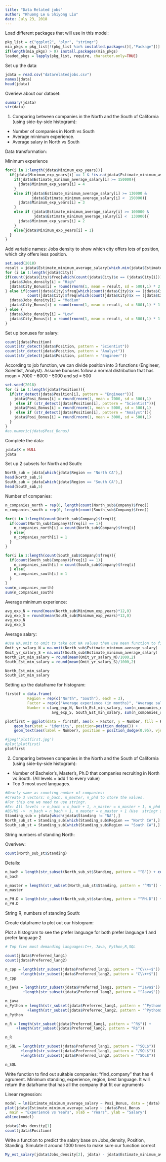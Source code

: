 ```yaml
---
title: "Data Related jobs"
author: "Khuong Le & Shiyong Liu"
date: July 23, 2018
---
```


Load different packages that will use in this model:

```r
pkg_list = c("ggplot2", "plyr", "stringr")
mia_pkgs = pkg_list[!(pkg_list %in% installed.packages()[,"Package"])]
if(length(mia_pkgs) > 0) install.packages(mia_pkgs)
loaded_pkgs = lapply(pkg_list, require, character.only=TRUE)
```

Set up the data:

```r
jdata = read.csv("datarelatedjobs.csv")
names(jdata)
head(jdata)
```

Overiew about our dataset:

```r
summary(jdata)
str(data)
```

1. Comparing between companies in the North and the South of California (using side-by-side histogram):

- Number of companies in North vs South
- Average minimum experience. 
- Average salary in North vs South

Data transformation:

Minimum experience

```r
for(i in 1:length(jdata$Minimum_exp_years)){
  if(jdata$Minimum_exp_years[i] == 1 & !is.na(jdata$Estimate_minimum_average_salary[i])){
    if(jdata$Estimate_minimum_average_salary[i] >= 150000){
      jdata$Minimum_exp_years[i] = 4
    }
    else if(jdata$Estimate_minimum_average_salary[i] >= 130000 &
            jdata$Estimate_minimum_average_salary[i] <  150000){
      jdata$Minimum_exp_years[i] = 3
    }
    else if (jdata$Estimate_minimum_average_salary[i] >= 100000 &
             jdata$Estimate_minimum_average_salary[i] <  130000){
      jdata$Minimum_exp_years[i] = 2
    }
    else{jdata$Minimum_exp_years[i] = 1}
  } 
}
```

Add variable names: Jobs density to show which city offers lots of position, which city offers less position.

```r
set.seed(2018)
result = jdata$Estimate_minimum_average_salary[which.min(jdata$Estimate_minimum_average_salary)]
for (i in 1:length(jdata$City))
if(count(jdata$City)$freq[which(count(jdata$City)$x == (jdata$City[i]))] > 25){ 
  jdata$Jobs_density[i] = "High"
  jdata$City_Bonus[i] = round(rnorm(1, mean = result, sd = 500),1) * 2
} else if(count(jdata$City)$freq[which(count(jdata$City)$x == (jdata$City[i]))] < 25 &&
          count(jdata$City)$freq[which(count(jdata$City)$x == (jdata$City[i]))] > 10){
  jdata$Jobs_density[i] = "Medium"
  jdata$City_Bonus[i] = round(rnorm(1, mean = result, sd = 500),1) * 1.75
} else {
  jdata$Jobs_density[i] = "Low"
  jdata$City_Bonus[i] = round(rnorm(1, mean = result, sd = 500),1) * 1.25
}

```

Set up bonuses for salary:
```r
count(jdata$Position)
count(str_detect(jdata$Position, pattern = "Scientist"))
count(str_detect(jdata$Position, pattern = "Analyst"))
count(str_detect(jdata$Position, pattern = "Engineer"))
```

According to job function, we can divide position into 3 functions (Engineer, Scientist, Analyst). Assume bonuses follow a normal distribution that has mean = 7000 - 6000 - 5000 and sd = 500

```r
set.seed(2018)
for (i in 1:length(jdata$Position)){
  if(str_detect(jdata$Position[i], pattern = "Engineer")){
    jdata$Posi_Bonus[i] = round(rnorm(1, mean = 7000, sd = 500),1)
  }  else if (str_detect(jdata$Position[i], pattern = "Scientist")){
    jdata$Posi_Bonus[i] = round(rnorm(1, mean = 5000, sd = 500),1)
  }  else if (str_detect(jdata$Position[i], pattern = "Analyst")){
    jdata$Posi_Bonus[i] = round(rnorm(1, mean = 3000, sd = 500),1)
  } 
}
#as.numeric(jdata$Posi_Bonus)
```

Complete the data:

```r
jdata$X = NULL
jdata
```

Set up 2 subsets for North and South:

```r
North_sub = jdata[which(jdata$Region == "North CA"),]
head(North_sub,5)
South_sub = jdata[which(jdata$Region == "South CA"),]
head(South_sub,5)
```


Number of companies:

```r
n_companies_north = rep(0, length(count(North_sub$Company)$freq))
n_companies_south = rep(0, length(count(South_sub$Company)$freq))

for(i in 1:length(count(North_sub$Company)$freq)){
  if(count(North_sub$Company)$freq[i] == 1){
    n_companies_north[i] = count(North_sub$Company)$freq[i] 
  } else{
    n_companies_north[i] = 1
  }
}

for(i in 1:length(count(South_sub$Company)$freq)){
  if(count(South_sub$Company)$freq[i] == 1){
    n_companies_south[i] = count(South_sub$Company)$freq[i] 
  } else{
    n_companies_south[i] = 1
  }
}
sum(n_companies_north)
sum(n_companies_south)
```

Average minimum experience:

```r
avg_exp_N = round(mean(North_sub$Minimum_exp_years)*12,0)
avg_exp_S = round(mean(South_sub$Minimum_exp_years)*12,0)
avg_exp_N
avg_exp_S
```
 
Average salary:

```r
#Use NA.omit to omit to take out NA values then use mean function to find average
Omit_yr_salary_N = na.omit(North_sub$Estimate_minimum_average_salary)
Omit_yr_salary_S = na.omit(South_sub$Estimate_minimum_average_salary)
North_Est_min_salary = round(mean(Omit_yr_salary_N)/1000,2)
South_Est_min_salary = round(mean(Omit_yr_salary_S)/1000,2)

North_Est_min_salary
South_Est_min_salary
```

Setting up the dataframe for histogram:

```r
firstdf = data.frame(
          Region = rep(c("North", "South"), each = 3),
          Factor = rep(c("Average experience (in months)", "Average salary (in thousands)","Number Companies")),
          Number = c(avg_exp_N, North_Est_min_salary, sum(n_companies_north),
                     avg_exp_S, South_Est_min_salary, sum(n_companies_south)))

plotfirst = ggplot(data = firstdf, aes(x = Factor, y = Number, fill = Region)) + 
    geom_bar(stat = "identity", position=position_dodge()) +  
    geom_text(aes(label = Number), position = position_dodge(0.95), vjust=0.5, color = "darkred", size = 3)

#jpeg('plotfirst.jpg')
#plot(plotfirst)
plotfirst

```

2. Comparing between companies in the North and the South of California (using side-by-side histogram):
- Number of Bachelor's, Master's, Ph.D that companies recruiting in North vs South. (All levels = add 1 to every value)
- Top 3 most used languages.

```r
#Nearly same as counting number of companies:
#Create 3 vectors: n_bach, n_master, n_phd to store the values.
#For this one we need to use stringr.
#Ex: All levels -> n_bach = n_bach + 1, n_master = n_master + 1, n_phd = n_phd + 1
#BS/MS ->  n_bach = n_bach + 1, n_master = n_master + 1 (Use  stringr so that we can get only BS or only MS)
Standing_sub = jdata[which(jdata$Standing != "NA"),]
North_sub_st = Standing_sub[which(Standing_sub$Region == "North CA"),]
South_sub_st = Standing_sub[which(Standing_sub$Region == "South CA"),]
```

String numbers of standing North:

Overivew:
```r
count(North_sub_st$Standing)
```
Details:

```r

n_bach = length(str_subset(North_sub_st$Standing, pattern = "^B")) + count(North_sub_st$Standing)$freq[which(count(North_sub_st$Standing) == "All levels")]  
n_bach

n_master = length(str_subset(North_sub_st$Standing, pattern = "^MS")) + length(str_subset(North_sub_st$Standing, pattern = "MS$")) + count(North_sub_st$Standing)$freq[which(count(North_sub_st$Standing) == "All levels")] - length(str_subset(North_sub_st$Standing, pattern = "^MS$"))
n_master

n_PH.D = length(str_subset(North_sub_st$standing, pattern = "^PH.D")) + length(str_subset(North_sub_st$Standing, pattern = "PH.D$")) + count(North_sub_st$Standing)$freq[which(count(North_sub_st$Standing) == "All levels")]
n_PH.D
```

String R, numbers of standing South:

Create dataframe to plot out our histogram:


Plot a histogram to see the prefer language for both prefer language 1 and prefer language 2

```r
# Top five most demanding languages:C++, Java, Python,R,SQL

count(jdata$Preferred_lang1)
count(jdata$Preferred_lang2)

n_cpp = length(str_subset(jdata$Preferred_lang1, pattern = "^C\\++$")) 
       +length(str_subset(jdata$Preferred_lang2, pattern = "C\\++$"))
n_cpp

n_java = length(str_subset(jdata$Preferred_lang1, pattern = "^Java$")) 
        +length(str_subset(jdata$Preferred_lang2, pattern = "^Java$"))

n_java
n_Python = length(str_subset(jdata$Preferred_lang1, pattern = "^Python$")) 
          +length(str_subset(jdata$Preferred_lang2, pattern = "^Python$"))
n_Python

n_R = length(str_subset(jdata$Preferred_lang1, pattern = "^R$")) + 
     +length(str_subset(jdata$Preferred_lang2, pattern = "R$"))

n_R

n_SQL = length(str_subset(jdata$Preferred_lang1, pattern = "^SQL$")) 
       +length(str_subset(jdata$Preferred_lang1, pattern = "/SQL$")) 
       +length(str_subset(jdata$Preferred_lang2, pattern = "^SQL$"))

n_SQL
```

Write function to find out suitable companies: "find_company" that has 4 agrument. Minimum standing, experience, region, best language. It will return the dataframe that has all the company that fit our agruments

Linear regression:

```r
model = lm(Estimate_minimum_average_salary ~ Posi_Bonus, data = jdata)
plot(jdata$Estimate_minimum_average_salary ~ jdata$Posi_Bonus
, main = "Experience vs Years", xlab = "Years", ylab = "Salary")
abline(model)
```

```r
jdata$Jobs_density[1]
count(jdata$Position)
```

Write a function to predict the salary base on Jobs_density, Position, Standing. Simulate it around 1000 times to make sure our function correct


```r
My_est_salary(jdata$Jobs_density[2], jdata) - jdata$Estimate_minimum_average_salary[2]
```